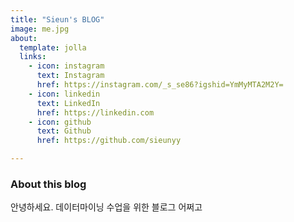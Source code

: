 ```yaml
---
title: "Sieun's BLOG"
image: me.jpg
about:
  template: jolla
  links:
    - icon: instagram
      text: Instagram
      href: https://instagram.com/_s_se86?igshid=YmMyMTA2M2Y=
    - icon: linkedin
      text: LinkedIn
      href: https://linkedin.com
    - icon: github
      text: Github
      href: https://github.com/sieunyy

---
```


### About this blog

안녕하세요. 데이터마이닝 수업을 위한 블로그 어쩌고